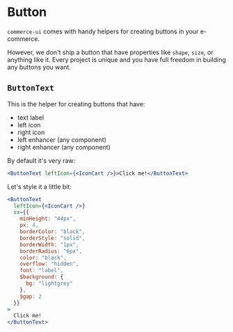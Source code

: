 
# Button

`commerce-ui` comes with handy helpers for creating buttons in your e-commerce.

However, we don't ship a button that have properties like `shape`, `size`, or anything like it. Every project is unique and you have full freedom in building any buttons you want.

## `ButtonText`

This is the helper for creating buttons that have:

- text label
- left icon
- right icon
- left enhancer (any component)
- right enhancer (any component)

By default it's very raw:

```jsx live=true
<ButtonText leftIcon={<IconCart />}>Click me!</ButtonText>
```

Let's style it a little bit:

```jsx live=true
<ButtonText
  leftIcon={<IconCart />}
  sx={{
    minHeight: "44px",
    px: 4,
    borderColor: "black",
    borderStyle: "solid",
    borderWidth: "1px",
    borderRadius: "6px",
    color: "black",
    overflow: "hidden",
    font: "label",
    $background: {
      bg: "lightgrey"
    },
    $gap: 2
  }}
>
  Click me!
</ButtonText>
```
